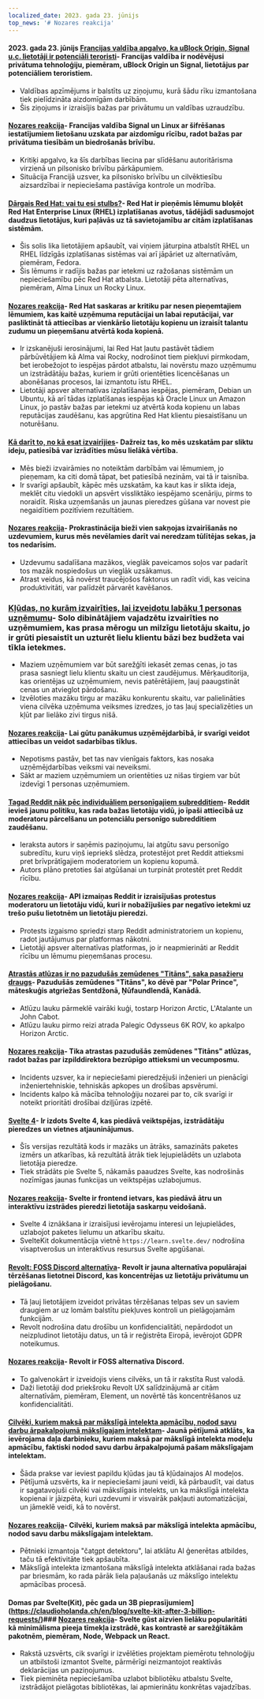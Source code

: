 ```yaml
---
localized_date: 2023. gada 23. jūnijs
top_news: '# Nozares reakcija'
---
```




<CallToAction />

<Steps>

#### 2023. gada 23. jūnijs [Francijas valdība apgalvo, ka uBlock Origin, Signal u.c. lietotāji ir potenciāli teroristi](https://www.laquadrature.net/en/2023/06/05/criminalization-of-encryption-the-8-december-case/)- Francijas valdība ir nodēvējusi privātuma tehnoloģiju, piemēram, uBlock Origin un Signal, lietotājus par potenciāliem teroristiem.

- Valdības apzīmējums ir balstīts uz ziņojumu, kurā šādu rīku izmantošana tiek pielīdzināta aizdomīgām darbībām.
- Šis ziņojums ir izraisījis bažas par privātumu un valdības uzraudzību.

#### [Nozares reakcija](http://news.ycombinator.com/item?id=36428046)- Francijas valdība Signal un Linux ar šifrēšanas iestatījumiem lietošanu uzskata par aizdomīgu rīcību, radot bažas par privātuma tiesībām un biedrošanās brīvību.

- Kritiķi apgalvo, ka šīs darbības liecina par slīdēšanu autoritārisma virzienā un pilsonisko brīvību pārkāpumiem.
- Situācija Francijā uzsver, ka pilsonisko brīvību un cilvēktiesību aizsardzībai ir nepieciešama pastāvīga kontrole un modrība.

#### [Dārgais Red Hat: vai tu esi stulbs?](https://www.jeffgeerling.com/blog/2023/dear-red-hat-are-you-dumb)- Red Hat ir pieņēmis lēmumu bloķēt Red Hat Enterprise Linux (RHEL) izplatīšanas avotus, tādējādi sadusmojot daudzus lietotājus, kuri paļāvās uz tā savietojamību ar citām izplatīšanas sistēmām.

- Šis solis lika lietotājiem apšaubīt, vai viņiem jāturpina atbalstīt RHEL un RHEL līdzīgās izplatīšanas sistēmas vai arī jāpāriet uz alternatīvām, piemēram, Fedora.
- Šis lēmums ir radījis bažas par ietekmi uz ražošanas sistēmām un nepieciešamību pēc Red Hat atbalsta. Lietotāji pēta alternatīvas, piemēram, Alma Linux un Rocky Linux.

#### [Nozares reakcija](http://news.ycombinator.com/item?id=36436786)- Red Hat saskaras ar kritiku par nesen pieņemtajiem lēmumiem, kas kaitē uzņēmuma reputācijai un labai reputācijai, var pasliktināt tā attiecības ar vienkāršo lietotāju kopienu un izraisīt talantu zudumu un pieņemšanu atvērtā koda kopienā.

- Ir izskanējuši ierosinājumi, lai Red Hat ļautu pastāvēt tādiem pārbūvētājiem kā Alma vai Rocky, nodrošinot tiem piekļuvi pirmkodam, bet ierobežojot to iespējas pārdot atbalstu, lai novērstu mazo uzņēmumu un izstrādātāju bažas, kuriem ir grūti orientēties licencēšanas un abonēšanas procesos, lai izmantotu īstu RHEL.
- Lietotāji apsver alternatīvas izplatīšanas iespējas, piemēram, Debian un Ubuntu, kā arī tādas izplatīšanas iespējas kā Oracle Linux un Amazon Linux, jo pastāv bažas par ietekmi uz atvērtā koda kopienu un labas reputācijas zaudēšanu, kas apgrūtina Red Hat klientu piesaistīšanu un noturēšanu.

#### [Kā darīt to, no kā esat izvairījies](https://jasonfeifer.beehiiv.com/p/the-thing-that-seems-like-a-bad-idea-maybe-try-it)- Dažreiz tas, ko mēs uzskatām par sliktu ideju, patiesībā var izrādīties mūsu lielākā vērtība.

- Mēs bieži izvairāmies no noteiktām darbībām vai lēmumiem, jo pieņemam, ka citi domā tāpat, bet patiesībā nezinām, vai tā ir taisnība.
- Ir svarīgi apšaubīt, kāpēc mēs uzskatām, ka kaut kas ir slikta ideja, meklēt citu viedokli un apsvērt vissliktāko iespējamo scenāriju, pirms to noraidīt. Riska uzņemšanās un jaunas pieredzes gūšana var novest pie negaidītiem pozitīviem rezultātiem.

#### [Nozares reakcija](http://news.ycombinator.com/item?id=36427849)- Prokrastinācija bieži vien sakņojas izvairīšanās no uzdevumiem, kurus mēs nevēlamies darīt vai neredzam tūlītējas sekas, ja tos nedarīsim.

- Uzdevumu sadalīšana mazākos, vieglāk paveicamos soļos var padarīt tos mazāk nospiedošus un vieglāk uzsākamus.
- Atrast veidus, kā novērst traucējošos faktorus un radīt vidi, kas veicina produktivitāti, var palīdzēt pārvarēt kavēšanos.

### [Kļūdas, no kurām izvairīties, lai izveidotu labāku 1 personas uzņēmumu](https://tinyempires.substack.com/p/4-mistakes-to-avoid-to-build-a-better)- Solo dibinātājiem vajadzētu izvairīties no uzņēmumiem, kas prasa mērogu un milzīgu lietotāju skaitu, jo ir grūti piesaistīt un uzturēt lielu klientu bāzi bez budžeta vai tīkla ietekmes.

- Maziem uzņēmumiem var būt sarežģīti iekasēt zemas cenas, jo tas prasa sasniegt lielu klientu skaitu un ciest zaudējumus. Mērķauditorija, kas orientējas uz uzņēmumiem, nevis patērētājiem, ļauj paaugstināt cenas un atvieglot pārdošanu.
- Izvēloties mazāku tirgu ar mazāku konkurentu skaitu, var palielināties viena cilvēka uzņēmuma veiksmes izredzes, jo tas ļauj specializēties un kļūt par lielāko zivi tirgus nišā.

#### [Nozares reakcija](http://news.ycombinator.com/item?id=36431268)- Lai gūtu panākumus uzņēmējdarbībā, ir svarīgi veidot attiecības un veidot sadarbības tīklus.

- Nepotisms pastāv, bet tas nav vienīgais faktors, kas nosaka uzņēmējdarbības veiksmi vai neveiksmi.
- Sākt ar maziem uzņēmumiem un orientēties uz nišas tirgiem var būt izdevīgi 1 personas uzņēmumiem.

#### [Tagad Reddit nāk pēc individuāliem personīgajiem subredditiem](https://toot.cat/@dredmorbius/110588848407336816)- Reddit ievieš jaunu politiku, kas rada bažas lietotāju vidū, jo īpaši attiecībā uz moderatoru pārcelšanu un potenciālu personīgo subredditiem zaudēšanu.

- Ieraksta autors ir saņēmis paziņojumu, lai atgūtu savu personīgo subredītu, kuru viņš iepriekš slēdza, protestējot pret Reddit attieksmi pret brīvprātīgajiem moderatoriem un kopienu kopumā.
- Autors plāno pretoties šai atgūšanai un turpināt protestēt pret Reddit rīcību.

#### [Nozares reakcija](http://news.ycombinator.com/item?id=36434885)- API izmaiņas Reddit ir izraisījušas protestus moderatoru un lietotāju vidū, kuri ir nobažījušies par negatīvo ietekmi uz trešo pušu lietotnēm un lietotāju pieredzi.

- Protests izgaismo spriedzi starp Reddit administratoriem un kopienu, radot jautājumus par platformas nākotni.
- Lietotāji apsver alternatīvas platformas, jo ir neapmierināti ar Reddit rīcību un lēmumu pieņemšanas procesu.

#### [Atrastās atlūzas ir no pazudušās zemūdenes "Titāns", saka pasažieru draugs](https://www.bbc.com/news/live/world-us-canada-65967464)- Pazudušās zemūdenes "Titāns", ko dēvē par "Polar Prince", māteskuģis atgriežas Sentdžonā, Ņūfaundlendā, Kanādā.

- Atlūzu lauku pārmeklē vairāki kuģi, tostarp Horizon Arctic, L'Atalante un John Cabot.
- Atlūzu lauku pirmo reizi atrada Palegic Odysseus 6K ROV, ko apkalpo Horizon Arctic.

#### [Nozares reakcija](http://news.ycombinator.com/item?id=36434173)- Tika atrastas pazudušās zemūdenes "Titāns" atlūzas, radot bažas par izpilddirektora bezrūpīgo attieksmi un vecumposmu.

- Incidents uzsver, ka ir nepieciešami pieredzējuši inženieri un pienācīgi inženiertehniskie, tehniskās apkopes un drošības apsvērumi.
- Incidents kalpo kā mācība tehnoloģiju nozarei par to, cik svarīgi ir noteikt prioritāti drošībai dziļjūras izpētē.

#### [Svelte 4](https://svelte.dev/blog/svelte-4)- Ir izdots Svelte 4, kas piedāvā veiktspējas, izstrādātāju pieredzes un vietnes atjauninājumus.

- Šīs versijas rezultātā kods ir mazāks un ātrāks, samazināts paketes izmērs un atkarības, kā rezultātā ātrāk tiek lejupielādēts un uzlabota lietotāja pieredze.
- Tiek strādāts pie Svelte 5, nākamās paaudzes Svelte, kas nodrošinās nozīmīgas jaunas funkcijas un veiktspējas uzlabojumus.

#### [Nozares reakcija](http://news.ycombinator.com/item?id=36432272)- Svelte ir frontend ietvars, kas piedāvā ātru un interaktīvu izstrādes pieredzi lietotāja saskarņu veidošanā.

- Svelte 4 iznākšana ir izraisījusi ievērojamu interesi un lejupielādes, uzlabojot paketes lielumu un atkarību skaitu.
- SvelteKit dokumentācija vietnē `https://learn.svelte.dev/` nodrošina visaptverošus un interaktīvus resursus Svelte apgūšanai.

#### [Revolt: FOSS Discord alternatīva](https://revolt.chat/)- Revolt ir jauna alternatīva populārajai tērzēšanas lietotnei Discord, kas koncentrējas uz lietotāju privātumu un pielāgošanu.

- Tā ļauj lietotājiem izveidot privātas tērzēšanas telpas sev un saviem draugiem ar uz lomām balstītu piekļuves kontroli un pielāgojamām funkcijām.
- Revolt nodrošina datu drošību un konfidencialitāti, nepārdodot un neizpludinot lietotāju datus, un tā ir reģistrēta Eiropā, ievērojot GDPR noteikumus.

#### [Nozares reakcija](http://news.ycombinator.com/item?id=36433842)- Revolt ir FOSS alternatīva Discord.

- To galvenokārt ir izveidojis viens cilvēks, un tā ir rakstīta Rust valodā.
- Daži lietotāji dod priekšroku Revolt UX salīdzinājumā ar citām alternatīvām, piemēram, Element, un novērtē tās koncentrēšanos uz konfidencialitāti.

#### [Cilvēki, kuriem maksā par mākslīgā intelekta apmācību, nodod savu darbu ārpakalpojumā mākslīgajam intelektam](https://www.technologyreview.com/2023/06/22/1075405/the-people-paid-to-train-ai-are-outsourcing-their-work-to-ai/)- Jaunā pētījumā atklāts, ka ievērojama daļa darbinieku, kuriem maksā par mākslīgā intelekta modeļu apmācību, faktiski nodod savu darbu ārpakalpojumā pašam mākslīgajam intelektam.

- Šāda prakse var ieviest papildu kļūdas jau tā kļūdainajos AI modeļos.
- Pētījumā uzsvērts, ka ir nepieciešami jauni veidi, kā pārbaudīt, vai datus ir sagatavojuši cilvēki vai mākslīgais intelekts, un ka mākslīgā intelekta kopienai ir jāizpēta, kuri uzdevumi ir visvairāk pakļauti automatizācijai, un jāmeklē veidi, kā to novērst.

#### [Nozares reakcija](http://news.ycombinator.com/item?id=36432279)- Cilvēki, kuriem maksā par mākslīgā intelekta apmācību, nodod savu darbu mākslīgajam intelektam.

- Pētnieki izmantoja "čatgpt detektoru", lai atklātu AI ģenerētas atbildes, taču tā efektivitāte tiek apšaubīta.
- Mākslīgā intelekta izmantošana mākslīgā intelekta atklāšanai rada bažas par briesmām, ko rada pārāk liela paļaušanās uz mākslīgo intelektu apmācības procesā.

#### Domas par Svelte(Kit), pēc gada un 3B pieprasījumiem](https://claudioholanda.ch/en/blog/svelte-kit-after-3-billion-requests/)### [Nozares reakcija](http://news.ycombinator.com/item?id=36427583)- Svelte gūst aizvien lielāku popularitāti kā minimālisma pieeja tīmekļa izstrādē, kas kontrastē ar sarežģītākām pakotnēm, piemēram, Node, Webpack un React.

- Rakstā uzsvērts, cik svarīgi ir izvēlēties projektam piemērotu tehnoloģiju un atbilstoši izmantot Svelte, pārmērīgi neizmantojot reaktīvās deklarācijas un paziņojumus.
- Tiek pieminēta nepieciešamība uzlabot bibliotēku atbalstu Svelte, izstrādājot pielāgotas bibliotēkas, lai apmierinātu konkrētas vajadzības.

</Steps>
